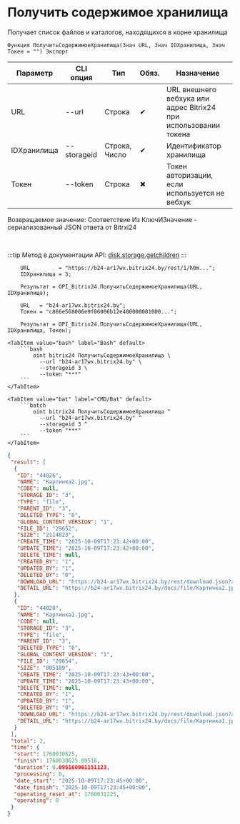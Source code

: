 ﻿---
sidebar_position: 5
description: Получить содержимое хранилища и другие функции для работы с Bitrix24 в Открытом пакете интеграций - бесплатной open-source библиотеке интеграций для 1С:Предприятие 8, OneScript и CLI
keywords: [1C, 1С, 1С:Предприятие, 1С:Предприятие 8.3, API, Интеграция, Сервисы, Обмен, OneScript, CLI, Bitrix24]
---


# Получить содержимое хранилища
 Получает список файлов и каталогов, находящихся в корне хранилища



`Функция ПолучитьСодержимоеХранилища(Знач URL, Знач IDХранилища, Знач Токен = "") Экспорт`

  | Параметр | CLI опция | Тип | Обяз. | Назначение |
  |-|-|-|-|-|
  | URL | --url | Строка | &#x2714; | URL внешнего вебхука или адрес Bitrix24 при использовании токена |
  | IDХранилища | --storageid | Строка, Число | &#x2714; | Идентификатор хранилища |
  | Токен | --token | Строка | &#x2716; | Токен авторизации, если используется не вебхук |

  
  Возвращаемое значение:   Соответствие Из КлючИЗначение - сериализованный JSON ответа от Bitrxi24

<br/>

:::tip
Метод в документации API: [disk.storage.getchildren](https://dev.1c-bitrix.ru/rest_help/disk/storage/disk_storage_getchildren.php)
:::
<br/>


```bsl title="Пример использования для 1С:Предприятие/OneScript"
    URL         = "https://b24-ar17wx.bitrix24.by/rest/1/h0m...";
    IDХранилища = 3;

    Результат = OPI_Bitrix24.ПолучитьСодержимоеХранилища(URL, IDХранилища);

    URL   = "b24-ar17wx.bitrix24.by";
    Токен = "c866e568006e9f06006b12e400000001000...";

    Результат = OPI_Bitrix24.ПолучитьСодержимоеХранилища(URL, IDХранилища, Токен);
```
    

 <Tabs>
  
    <TabItem value="bash" label="Bash" default>
        ```bash
            oint bitrix24 ПолучитьСодержимоеХранилища \
              --url "b24-ar17wx.bitrix24.by" \
              --storageid 3 \
              --token "***"
        ```
    </TabItem>
  
    <TabItem value="bat" label="CMD/Bat" default>
        ```batch
            oint bitrix24 ПолучитьСодержимоеХранилища ^
              --url "b24-ar17wx.bitrix24.by" ^
              --storageid 3 ^
              --token "***"
        ```
    </TabItem>
</Tabs>


```json title="Результат"
{
 "result": [
  {
   "ID": "44026",
   "NAME": "Картинка2.jpg",
   "CODE": null,
   "STORAGE_ID": "3",
   "TYPE": "file",
   "PARENT_ID": "3",
   "DELETED_TYPE": "0",
   "GLOBAL_CONTENT_VERSION": "1",
   "FILE_ID": "29652",
   "SIZE": "2114023",
   "CREATE_TIME": "2025-10-09T17:23:42+00:00",
   "UPDATE_TIME": "2025-10-09T17:23:42+00:00",
   "DELETE_TIME": null,
   "CREATED_BY": "1",
   "UPDATED_BY": "1",
   "DELETED_BY": "0",
   "DOWNLOAD_URL": "https://b24-ar17wx.bitrix24.by/rest/download.json?auth=4cfde768006e9f06006b12e40000000100000716fb40795b959fbacafadf445910329b&token=disk%7CaWQ9NDQwMjYmXz13QVdPb0VKZXhzNGpvcHJnUzRWMFI2d3pHdUl2N05Jdw%3D%3D%7CImRvd25sb2FkfGRpc2t8YVdROU5EUXdNalltWHoxM1FWZFBiMFZLWlhoek5HcHZjSEpuVXpSV01GSTJkM3BIZFVsMk4wNUpkdz09fDRjZmRlNzY4MDA2ZTlmMDYwMDZiMTJlNDAwMDAwMDAxMDAwMDA3MTZmYjQwNzk1Yjk1OWZiYWNhZmFkZjQ0NTkxMDMyOWIi.p%2B5n7pGxb8%2FcsxICrnIuK%2FnDID0nJrMTggId9Uwq42w%3D",
   "DETAIL_URL": "https://b24-ar17wx.bitrix24.by/docs/file/Картинка2.jpg"
  },
  {
   "ID": "44028",
   "NAME": "Картинка1.jpg",
   "CODE": null,
   "STORAGE_ID": "3",
   "TYPE": "file",
   "PARENT_ID": "3",
   "DELETED_TYPE": "0",
   "GLOBAL_CONTENT_VERSION": "1",
   "FILE_ID": "29654",
   "SIZE": "805189",
   "CREATE_TIME": "2025-10-09T17:23:43+00:00",
   "UPDATE_TIME": "2025-10-09T17:23:43+00:00",
   "DELETE_TIME": null,
   "CREATED_BY": "1",
   "UPDATED_BY": "1",
   "DELETED_BY": "0",
   "DOWNLOAD_URL": "https://b24-ar17wx.bitrix24.by/rest/download.json?auth=4cfde768006e9f06006b12e40000000100000716fb40795b959fbacafadf445910329b&token=disk%7CaWQ9NDQwMjgmXz1ERGhnYzl1MWFKeFpqaWxKRFhVd0dQUm5YVElTTzZaZA%3D%3D%7CImRvd25sb2FkfGRpc2t8YVdROU5EUXdNamdtWHoxRVJHaG5ZemwxTVdGS2VGcHFhV3hLUkZoVmQwZFFVbTVZVkVsVFR6WmFaQT09fDRjZmRlNzY4MDA2ZTlmMDYwMDZiMTJlNDAwMDAwMDAxMDAwMDA3MTZmYjQwNzk1Yjk1OWZiYWNhZmFkZjQ0NTkxMDMyOWIi.uRfOoc6LSnqNFH752H9cPeImlfqIg8Qlka8SvQ1QWVU%3D",
   "DETAIL_URL": "https://b24-ar17wx.bitrix24.by/docs/file/Картинка1.jpg"
  }
 ],
 "total": 2,
 "time": {
  "start": 1760030625,
  "finish": 1760030625.09516,
  "duration": 0.095160961151123,
  "processing": 0,
  "date_start": "2025-10-09T17:23:45+00:00",
  "date_finish": "2025-10-09T17:23:45+00:00",
  "operating_reset_at": 1760031225,
  "operating": 0
 }
}
```
